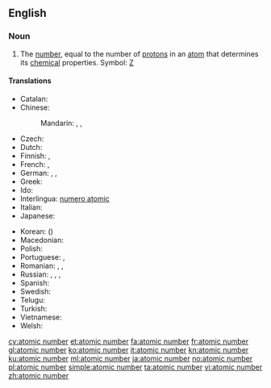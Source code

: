 ==English==

===Noun===
{{en-noun|head=[[atomic]] [[number]]}}
{{wikipedia}}

# {{physics|chemistry}} The [[number]], equal to the number of [[proton]]s in an [[atom]] that determines its [[chemical]] properties.  Symbol: [[Z]]

====Translations====
{{trans-top|number of protons}}
* Catalan: {{t-|ca|nombre atòmic|m}}
* Chinese:
*: Mandarin: {{t|cmn|原子序數|sc=Hani}}, {{t|cmn|原子序数|tr=yuánzǐ xùshù|sc=Hani}}, {{t|cmn|原子序|tr=yuánzǐxù|sc=Hani}}
* Czech: {{t+|cs|atomové číslo|n}}
* Dutch: {{t+|nl|atoomnummer|n}}
* Finnish: {{t+|fi|järjestysluku}}, {{t+|fi|atomiluku}}
* French: {{t+|fr|numéro atomique|m}}, {{qualifier|less common}} {{t+|fr|nombre atomique|m}}
* German: {{t+|de|Ordnungszahl|f}}, {{t+|de|Kernladungszahl|f}}, {{t-|de|Atomnummer|f}}
* Greek: {{t-|el|ατομικός αριθμός|tr=atomikós arithmós}}
* Ido: {{t-|io|atomala nombro}}
* Interlingua: [[numero atomic]]
* Italian: {{t+|it|numero atomico}}
* Japanese: {{t+|ja|原子番号|tr=げんしばんごう, genshi bangō}}
{{trans-mid}}
* Korean: {{t+|ko|원자번호|tr=wonja beonho|sc=Kore}} ({{t+|ko|原子番號|sc=Kore}})
* Macedonian: {{t-|mk|атомски број|m|tr=átomski broj}}
* Polish: {{t+|pl|liczba atomowa|f}}
* Portuguese: {{t+|pt|número atômico}}, {{t+|pt|número atómico}}
* Romanian: {{t-|ro|număr atomic|n}}, {{t-|ro|număr de ordine atomic|n}}, {{t-|ro|număr de protoni}}
* Russian: {{t-|ru|атомное число|n|tr=átomnoje čisló|sc=Cyrl}}, {{t+|ru|атомный номер|m|tr=átomnyj nómer|sc=Cyrl}}, {{t-|ru|зарядовое число|c|tr=zarjádovoje čisló|sc=Cyrl}} {{qualifier|а́томного ядра́}}, {{t+|ru|порядковый номер|m|tr=porjádkovyj nómer|sc=Cyrl}} {{qualifier|хими́ческого элеме́нта}}
* Spanish: {{t+|es|número atómico}}
* Swedish: {{t+|sv|atomnummer|n}}
* Telugu: {{t+|te|పరమాణు సంఖ్య|tr=paramaaNu saMkhya|sc=Telu}}
* Turkish: {{t+|tr|atom numarası}}
* Vietnamese: {{t-|vi|số nguyên tử}}
* Welsh: {{t+|cy|rhif atomig|m}}
{{trans-bottom}}

[[cy:atomic number]]
[[et:atomic number]]
[[fa:atomic number]]
[[fr:atomic number]]
[[gl:atomic number]]
[[ko:atomic number]]
[[it:atomic number]]
[[kn:atomic number]]
[[ku:atomic number]]
[[ml:atomic number]]
[[ja:atomic number]]
[[no:atomic number]]
[[pl:atomic number]]
[[simple:atomic number]]
[[ta:atomic number]]
[[vi:atomic number]]
[[zh:atomic number]]
